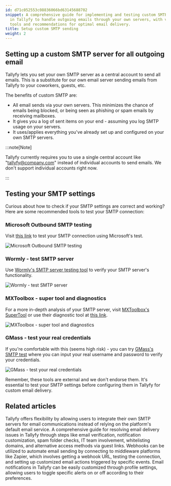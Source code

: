 ```yaml
---
id: d71c052553c08836066bd63145688702
snippet: A comprehensive guide for implementing and testing custom SMTP server configurations
  in Tallyfy to handle outgoing emails through your own servers, with various testing
  tools and recommendations for optimal email delivery.
title: Setup custom SMTP sending
weight: 2
---
```


## Setting up a custom SMTP server for all outgoing email

Tallyfy lets you set your own SMTP server as a central account to send all emails. This is a substitute for our own email server sending emails from Tallyfy to your coworkers, guests, etc.

The benefits of custom SMTP are:

* All email sends via your own servers. This minimizes the chance of emails being blocked, or being seen as phishing or spam emails by receiving mailboxes.
* It gives you a log of sent items on your end - assuming you log SMTP usage on your servers.
* It uses/applies everything you've already set up and configured on your own SMTP servers.

:::note[Note]

Tallyfy currently requires you to use a single central account like "tallyfy@company.com" instead of individual accounts to send emails. We don't support individual accounts right now.

:::

## Testing your SMTP settings

Curious about how to check if your SMTP settings are correct and working? Here are some recommended tools to test your SMTP connection:

### Microsoft Outbound SMTP testing

Visit [this link](https://testconnectivity.microsoft.com/tests/OutboundSMTP/input) to test your SMTP connection using Microsoft's test.

![Microsoft Outbound SMTP testing](https://screenshots.tallyfy.com/file-MtEnmu2n0s.png)

### Wormly - test SMTP server

Use [Wormly's SMTP server testing tool](https://www.wormly.com/test-smtp-server) to verify your SMTP server's functionality.

![Wormly - test SMTP server](https://screenshots.tallyfy.com/file-RSg0dQoNgX.png)

### MXToolbox - super tool and diagnostics

For a more in-depth analysis of your SMTP server, visit [MXToolbox's SuperTool](https://mxtoolbox.com/SuperTool.aspx) or use their diagnostic tool at [this link](https://mxtoolbox.com/diagnostic.aspx).

![MXToolbox - super tool and diagnostics](https://screenshots.tallyfy.com/file-n9grRu3qHl.png)

### GMass - test your real credentials

If you're comfortable with this (seems high risk) - you can try [GMass's SMTP test](https://www.gmass.co/smtp-test) where you can input your real username and password to verify your credentials.

![GMass - test your real credentials](https://screenshots.tallyfy.com/file-b8XkLZpPqO.png)

Remember, these tools are external and we don't endorse them. It's essential to test your SMTP settings before configuring them in Tallyfy for custom email delivery.


## Related articles
<CardGrid>
<LinkTitleCard header="<b>Integrations > Email and SMTP</b>" href="/products/pro/integrations/email/" > Tallyfy offers flexibility by allowing users to integrate their own SMTP servers for email communications instead of relying on the platform's default email service. </LinkTitleCard>
<LinkTitleCard header="<b>Support > Not Receiving Emails from Tallyfy</b>" href="/products/pro/miscellaneous/support/not-receiving-emails-from-tallyfy-how-to-troubleshoot/" > A comprehensive guide for resolving email delivery issues in Tallyfy through steps like email verification, notification customization, spam folder checks, IT team involvement, whitelisting domains, and alternative access methods via guest links. </LinkTitleCard>
<LinkTitleCard header="<b>Webhooks > Send emails using webhooks</b>" href="/products/pro/integrations/webhooks/how-can-i-send-emails-using-webhooks-in-tallyfy/" > Webhooks can be utilized to automate email sending by connecting to middleware platforms like Zapier, which involves getting a webhook URL, testing the connection, and setting up customized email actions triggered by specific events. </LinkTitleCard>
<LinkTitleCard header="<b>Personal Settings > Manage Email Notifications</b>" href="/products/pro/settings/personal-settings/how-can-i-manage-email-notifications-in-tallyfy/" > Email notifications in Tallyfy can be easily customized through profile settings, allowing users to toggle specific alerts on or off according to their preferences. </LinkTitleCard>
</CardGrid>